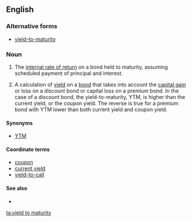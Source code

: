 ==English==

===Alternative forms===
* [[yield-to-maturity]] {{qualifier|attributive use}}

===Noun===
{{en-noun|head=[[yield]] [[to]] [[maturity]]|yields to maturity}}

# {{context|finance|lang=en}} The [[internal rate of return]] on a bond held to maturity, assuming scheduled payment of principal and interest.
# {{context|legal|lang=en}} A calculation of [[yield]] on a [[bond]] that takes into account the [[capital gain]] or loss on a discount bond or capital loss on a premium bond. In the case of a discount bond, the yield-to-maturity, YTM, is higher than the current yield, or the coupon yield. The reverse is true for a premium bond with YTM lower than both current yield and coupon yield.

====Synonyms====
* [[YTM]]

====Coordinate terms====
* [[coupon]]
* [[current yield]]
* [[yield-to-call]]

====See also====
* {{pedialite}}

[[ta:yield to maturity]]